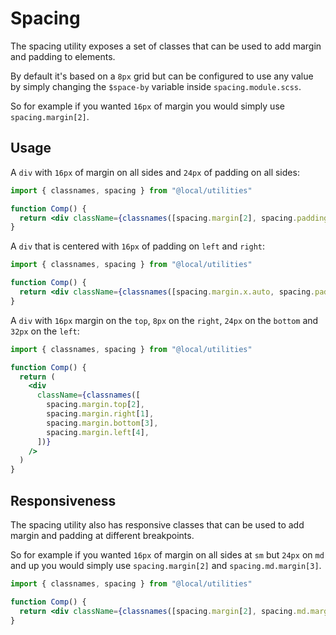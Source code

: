 
<Meta title="utilities/spacing" />

# Spacing

The spacing utility exposes a set of classes that can be used to add margin and padding to elements.

By default it's based on a `8px` grid but can be configured to use any value by simply changing the `$space-by` variable inside `spacing.module.scss`.

So for example if you wanted `16px` of margin you would simply use `spacing.margin[2]`.

## Usage

A `div` with `16px` of margin on all sides and `24px` of padding on all sides:

```jsx
import { classnames, spacing } from "@local/utilities"

function Comp() {
  return <div className={classnames([spacing.margin[2], spacing.padding[3]])} />
}
```

A `div` that is centered with `16px` of padding on `left` and `right`:

```jsx
import { classnames, spacing } from "@local/utilities"

function Comp() {
  return <div className={classnames([spacing.margin.x.auto, spacing.padding.x[2]])} />
}
```

A `div` with `16px` margin on the `top`, `8px` on the `right`, `24px` on the `bottom` and `32px` on the `left`:

```jsx
import { classnames, spacing } from "@local/utilities"

function Comp() {
  return (
    <div
      className={classnames([
        spacing.margin.top[2],
        spacing.margin.right[1],
        spacing.margin.bottom[3],
        spacing.margin.left[4],
      ])}
    />
  )
}
```

## Responsiveness

The spacing utility also has responsive classes that can be used to add margin and padding at different breakpoints.

So for example if you wanted `16px` of margin on all sides at `sm` but `24px` on `md` and up you would simply use `spacing.margin[2]` and `spacing.md.margin[3]`.

```jsx
import { classnames, spacing } from "@local/utilities"

function Comp() {
  return <div className={classnames([spacing.margin[2], spacing.md.margin[3]])} />
}
```

